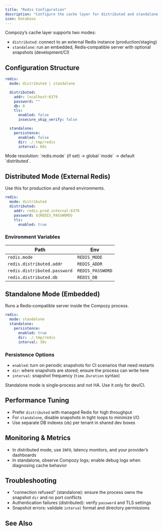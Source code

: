 ```yaml
---
title: "Redis Configuration"
description: "Configure the cache layer for distributed and standalone modes."
icon: Database
---
```


Compozy’s cache layer supports two modes:

- `distributed`: connect to an external Redis instance (production/staging)
- `standalone`: run an embedded, Redis‑compatible server with optional snapshots (development/CI)

## Configuration Structure

```yaml title="compozy.yaml"
redis:
  mode: distributed | standalone

  distributed:
    addr: localhost:6379
    password: ""
    db: 0
    tls:
      enabled: false
      insecure_skip_verify: false

  standalone:
    persistence:
      enabled: false
      dir: ./.tmp/redis
      interval: 60s
```

<Callout type="info">
Mode resolution: `redis.mode` (if set) → global `mode` → default `distributed`.
</Callout>

## Distributed Mode (External Redis)

Use this for production and shared environments.

```yaml
redis:
  mode: distributed
  distributed:
    addr: redis.prod.internal:6379
    password: ${REDIS_PASSWORD}
    tls:
      enabled: true
```

### Environment Variables

| Path | Env |
| ---- | --- |
| `redis.mode` | `REDIS_MODE` |
| `redis.distributed.addr` | `REDIS_ADDR` |
| `redis.distributed.password` | `REDIS_PASSWORD` |
| `redis.distributed.db` | `REDIS_DB` |

## Standalone Mode (Embedded)

Runs a Redis‑compatible server inside the Compozy process.

```yaml
redis:
  mode: standalone
  standalone:
    persistence:
      enabled: true
      dir: ./.tmp/redis
      interval: 30s
```

### Persistence Options

- `enabled`: turn on periodic snapshots for CI scenarios that need restarts
- `dir`: where snapshots are stored; ensure the process can write here
- `interval`: snapshot frequency (`time.Duration` syntax)

<Callout type="warning">
Standalone mode is single‑process and not HA. Use it only for dev/CI.
</Callout>

## Performance Tuning

- Prefer `distributed` with managed Redis for high throughput
- For `standalone`, disable snapshots in tight loops to minimize I/O
- Use separate DB indexes (`db`) per tenant in shared dev boxes

## Monitoring & Metrics

- In distributed mode, use `INFO`, latency monitors, and your provider’s dashboards
- In standalone, observe Compozy logs; enable debug logs when diagnosing cache behavior

## Troubleshooting

- "connection refused" (standalone): ensure the process owns the snapshot `dir` and no port conflicts
- Authentication failures (distributed): verify `password` and TLS settings
- Snapshot errors: validate `interval` format and directory permissions

## See Also

<ReferenceCardList>
  <ReferenceCard
    title="Mode Configuration"
    description="Global defaults and inheritance"
    href="/docs/configuration/mode-configuration"
    icon="GitBranch"
  />
  <ReferenceCard
    title="Standalone Deployment"
    description="End‑to‑end single‑process setup"
    href="/docs/deployment/memory-mode"
    icon="Rocket"
  />
</ReferenceCardList>
